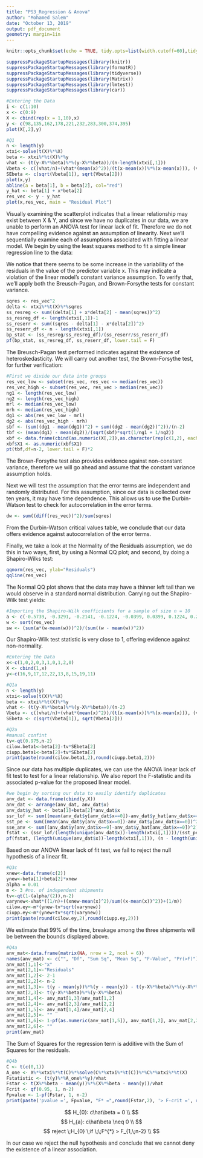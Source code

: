 ```yaml
---
title: "PS3_Regression & Anova"
author: "Mohamed Salem"
date: "October 13, 2019"
output: pdf_document
geometry: margin=1in
---
```


```r
knitr::opts_chunk$set(echo = TRUE, tidy.opts=list(width.cutoff=60),tidy=TRUE,fig.height = 4.4, fig.width = 6, fig.align = 'center')
```

```r
suppressPackageStartupMessages(library(knitr))
suppressPackageStartupMessages(library(formatR))
suppressPackageStartupMessages(library(tidyverse))
suppressPackageStartupMessages(library(Matrix))
suppressPackageStartupMessages(library(lmtest))
suppressPackageStartupMessages(library(car))
```

```r
#Entering the Data
i <- c(1:10)
x <- c(0:9)
X <- cbind(rep(x = 1,10),x)
y <- c(98,135,162,178,221,232,283,300,374,395)
plot(X[,2],y)
```

```r
#Q1
n <- length(y)
xtxi<-solve(t(X)%*%X)
beta <- xtxi%*%t(X)%*%y
vhat <- (t(y-X%*%beta)%*%(y-X%*%beta))/(n-length(xtxi[,1]))
Vbeta <- c((vhat/n)+(vhat*(mean(x)^2))/(t(x-mean(x))%*%(x-mean(x))), (vhat/(t(x-mean(x))%*%(x-mean(x)))))
SEbeta <- c(sqrt(Vbeta[1]), sqrt(Vbeta[2]))
plot(x,y)
abline(a = beta[1], b = beta[2], col="red")
y_hat <- beta[1] + x*beta[2]
res_vec <- y - y_hat
plot(x,res_vec, main = "Residual Plot")
```
Visually examining the scatterplot indicates that a linear relationship may exist between X & Y, and since we have no duplicates in our data, we are unable to perform an ANOVA test for linear lack of fit. Therefore we do not have compelling evidence against an assumption of linearity. Next we'll sequentially examine each of assumptions associated with fitting a linear model. We begin by using the least squares method to fit a simple linear regression line to the data:

We notice that there seems to be some increase in the variability of the residuals in the value of the predictor variable x. This may indicate a violation of the linear model's constant variance assumption. To verify that, we'll apply both the Breusch-Pagan, and Brown-Forsythe tests for constant variance.

```r
sqres <- res_vec^2
delta <- xtxi%*%t(X)%*%sqres
ss_resreg <- sum((delta[1] + x*delta[2] - mean(sqres))^2)
ss_resreg_df <- length(xtxi[,1])-1
ss_reserr <- sum((sqres - delta[1] - x*delta[2])^2)
ss_reserr_df <- n - length(xtxi[,1])
bp_stat <- (ss_resreg/ss_resreg_df)/(ss_reserr/ss_reserr_df)
pf(bp_stat, ss_resreg_df, ss_reserr_df, lower.tail = F)
```

The Breusch-Pagan test performed indicates against the existence of heteroskedasticity. We will carry out another test, the Brown-Forsythe test, for further verification:

```r
#First we divide our data into groups
res_vec_low <- subset(res_vec, res_vec <= median(res_vec))
res_vec_high <- subset(res_vec, res_vec > median(res_vec))
ng1 <- length(res_vec_low)
ng2 <- length(res_vec_high)
mrl <- median(res_vec_low)
mrh <- median(res_vec_high)
dg1 <- abs(res_vec_low - mrl)
dg2 <- abs(res_vec_high - mrh)
sbf <- (sum((dg1 - mean(dg1))^2) + sum((dg2 - mean(dg2))^2))/(n-2)
tbf <- (mean(dg1) - mean(dg2))/(sqrt(sbf)*sqrt(1/ng1 + 1/ng2))
xbf <- data.frame(cbind(as.numeric(X[,2]),as.character(rep(c(1,2), each =5))))
xbf$X1 <- as.numeric(xbf$X1)
pt(tbf,df=n-2, lower.tail = F)*2
```

The Brown-Forsythe test also provides evidence against non-constant variance, therefore we will go ahead and assume that the constant variance assumption holds.

Next we will test the assumption that the error terms are independent and randomly distributed. For this assumption, since our data is collected over ten years, it may have time dependence. This allows us to use the Durbin-Watson test to check for autocorrelation in the error terms.

```r
dw <- sum((diff(res_vec))^2)/sum(sqres)
```
From the Durbin-Watson critical values table, we conclude that our data offers evidence against autocorrelation of the error terms. 

Finally, we take a look at the Normality of the Residuals assumption, we do this in two ways, first, by using a Normal QQ plot; and second, by doing a Shapiro-Wilks test:

```r
qqnorm(res_vec, ylab="Residuals")
qqline(res_vec)
```
The Normal QQ plot shows that the data may have a thinner left tail than we would observe in a standard normal distribution. Carrying out the Shapiro-Wilk test yields:

```r
#Importing the Shapiro-Wilk coefficients for a sample of size n = 10
a <- c(-0.5739, -0.3291, -0.2141, -0.1224, -0.0399, 0.0399, 0.1224, 0.2141, 0.3291, 0.5739)
w <- sort(res_vec)
sw <- (sum(a*(w-mean(w)))^2)/(sum((w - mean(w))^2))
```
Our Shapiro-Wilk test statistic is very close to 1, offering evidence against non-normality.

```r
#Entering the Data
x<-c(1,0,2,0,3,1,0,1,2,0)
X <- cbind(1,x)
y<-c(16,9,17,12,22,13,8,15,19,11)

#Q1a
n <- length(y)
xtxi<-solve(t(X)%*%X)
beta <- xtxi%*%t(X)%*%y
vhat <- (t(y-X%*%beta)%*%(y-X%*%beta))/(n-2)
Vbeta <- c((vhat/n)+(vhat*(mean(x)^2))/(t(x-mean(x))%*%(x-mean(x))), (vhat/(t(x-mean(x))%*%(x-mean(x)))))
SEbeta <- c(sqrt(Vbeta[1]), sqrt(Vbeta[2]))
```

```r
#Q2a
#manual confint
tv<-qt(0.975,n-2)
cilow.beta1<-beta[2]-tv*SEbeta[2]
ciupp.beta1<-beta[2]+tv*SEbeta[2]
print(paste(round(cilow.beta1,2),round(ciupp.beta1,2)))
```

Since our data has multiple duplicates, we can use the ANOVA linear lack of fit test to test for a linear relationship. We also report the F-statistic and its associated p-value for the proposed linear model.

```r
#we begin by sorting our data to easily identify duplicates
anv_dat <- data.frame(cbind(y,X))
anv_dat <- arrange(anv_dat, anv_dat$x)
anv_dat$y_hat <- beta[1]+beta[2]*anv_dat$x
ssr_lof <- sum((mean(anv_dat$y[anv_dat$x==0])-anv_dat$y_hat[anv_dat$x==0])^2)+sum((mean(anv_dat$y[anv_dat$x==1])-anv_dat$y_hat[anv_dat$x==1])^2)+sum((mean(anv_dat$y[anv_dat$x==2])-anv_dat$y_hat[anv_dat$x==2])^2)+sum((mean(anv_dat$y[anv_dat$x==3])-anv_dat$y_hat[anv_dat$x==3])^2)
sst_pe <- sum((mean(anv_dat$y[anv_dat$x==0])-anv_dat$y[anv_dat$x==0])^2)+sum((mean(anv_dat$y[anv_dat$x==1])-anv_dat$y[anv_dat$x==1])^2)+sum((mean(anv_dat$y[anv_dat$x==2])-anv_dat$y[anv_dat$x==2])^2)+sum((mean(anv_dat$y[anv_dat$x==3])-anv_dat$y[anv_dat$x==3])^2)
sse_anv <- sum((anv_dat$y[anv_dat$x==0]-anv_dat$y_hat[anv_dat$x==0])^2)+sum((anv_dat$y[anv_dat$x==1]-anv_dat$y_hat[anv_dat$x==1])^2)+sum((anv_dat$y[anv_dat$x==2]-anv_dat$y_hat[anv_dat$x==2])^2)+sum((anv_dat$y[anv_dat$x==3]-anv_dat$y_hat[anv_dat$x==3])^2)
fstat <- (ssr_lof/(length(unique(anv_dat$x))-length(xtxi[,1])))/(sst_pe/(n - length(unique(anv_dat$x))))
pf(fstat, (length(unique(anv_dat$x))-length(xtxi[,1])), (n - length(unique(anv_dat$x))), lower.tail = F)
```
Based on our ANOVA linear lack of fit test, we fail to reject the null hypothesis of a linear fit. 


```r
#Q3c
xnew<-data.frame(c(2))
ynew<-beta[1]+beta[2]*xnew
alpha = 0.01
m <- 3 #no. of independent shipments
tv<-qt(1-(alpha/(2)),n-2)
varynew<-vhat*((1/n)+((xnew-mean(x)^2)/sum((x-mean(x))^2))+(1/m))
cilow.ey<-m*(ynew-tv*sqrt(varynew))
ciupp.ey<-m*(ynew+tv*sqrt(varynew))
print(paste(round(cilow.ey,2),round(ciupp.ey,2)))
```

We estimate that 99% of the time, breakage among the three shipments will be between the bounds displayed above.

```r
#Q4a
anv_mat<-data.frame(matrix(NA, nrow = 2, ncol = 6))
names(anv_mat) <- c("", "Df", "Sum Sq", "Mean Sq", "F-Value", "Pr(>F)")
anv_mat[1,1]<-"x"
anv_mat[2,1]<-"Residuals"
anv_mat[1,2]<- 2-1
anv_mat[2,2]<- n-2
anv_mat[1,3]<- t(y - mean(y))%*%(y - mean(y)) - t(y-X%*%beta)%*%(y-X%*%beta)
anv_mat[2,3]<- t(y-X%*%beta)%*%(y-X%*%beta)
anv_mat[1,4]<- anv_mat[1,3]/anv_mat[1,2]
anv_mat[2,4]<- anv_mat[2,3]/anv_mat[2,2]
anv_mat[1,5]<- anv_mat[1,4]/anv_mat[2,4]
anv_mat[2,5]<- ""
anv_mat[1,6]<- 1-pf(as.numeric(anv_mat[1,5]), anv_mat[1,2], anv_mat[2,2])
anv_mat[2,6]<- ""
print(anv_mat)
```

The Sum of Squares for the regression term is additive with the Sum of Squares for the residuals.

```r
#Q4b
C <- t(c(0,1))
A_one <- X%*%xtxi%*%t(C)%*%solve(C%*%xtxi%*%t(C))%*%C%*%xtxi%*%t(X)
Fstatistic <- (t(y)%*%A_one%*%y)/vhat
Fstar <- t(X%*%beta - mean(y))%*%(X%*%beta - mean(y))/vhat
Fcrit <- qf(0.95, 1, n-2)
Fpvalue <- 1-pf(Fstar, 1, n-2)
print(paste('pvalue =', Fpvalue, "F* =",round(Fstar,2), '> F-crit =', round(Fcrit,2)))
```

$$
H_{0}: c\hat\beta = 0   \\
$$
$$
H_{a}: c\hat\beta \neq 0   \\
$$
$$
reject \;H_{0} \;if \;\;F^{*} >  F_{1,\;n-2}  \\
$$

In our case we reject the null hypothesis and conclude that we cannot deny the existence of a linear association.
